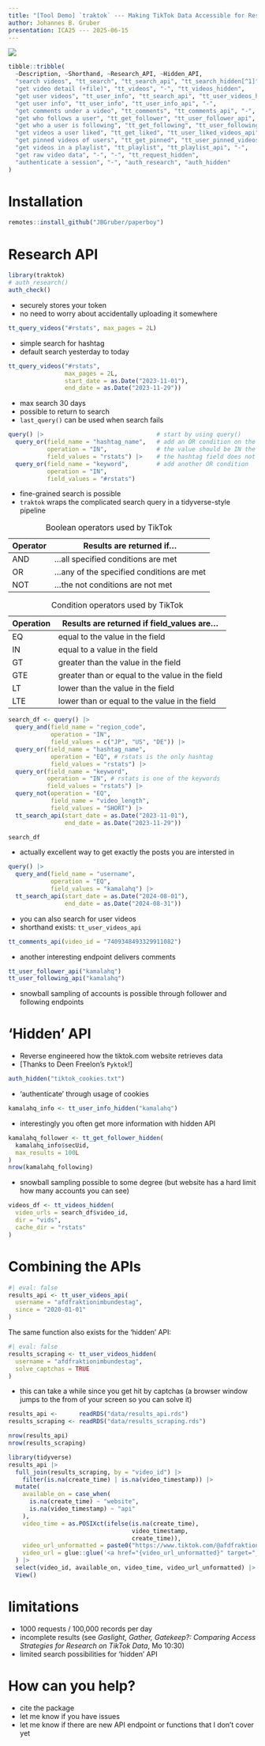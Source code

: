 ```yaml
---
title: "[Tool Demo] `traktok` --- Making TikTok Data Accessible for Research"
author: Johannes B. Gruber
presentation: ICA25 --- 2025-06-15
---
```


![](traktok_logo.svg)

```r
tibble::tribble(
  ~Description, ~Shorthand, ~Research_API, ~Hidden_API,
  "search videos", "tt_search", "tt_search_api", "tt_search_hidden[^1]",
  "get video detail (+file)", "tt_videos", "-", "tt_videos_hidden",
  "get user videos", "tt_user_info", "tt_search_api", "tt_user_videos_hidden",
  "get user info", "tt_user_info", "tt_user_info_api", "-",
  "get comments under a video", "tt_comments", "tt_comments_api", "-",
  "get who follows a user", "tt_get_follower", "tt_user_follower_api", "tt_get_follower_hidden",
  "get who a user is following", "tt_get_following", "tt_user_following_api", "tt_get_following_hidden",
  "get videos a user liked", "tt_get_liked", "tt_user_liked_videos_api", "-",
  "get pinned videos of users", "tt_get_pinned", "tt_user_pinned_videos_api", "-",
  "get videos in a playlist", "tt_playlist", "tt_playlist_api", "-",
  "get raw video data", "-", "-", "tt_request_hidden",
  "authenticate a session", "-", "auth_research", "auth_hidden"
)
```


# Installation

```r
remotes::install_github("JBGruber/paperboy")
```

# Research API

```r
library(traktok)
# auth_research()
auth_check()
```

- securely stores your token
- no need to worry about accidentally uploading it somewhere


```r
tt_query_videos("#rstats", max_pages = 2L)
```

- simple search for hashtag
- default search yesterday to today


```r
tt_query_videos("#rstats",
                max_pages = 2L,
                start_date = as.Date("2023-11-01"),
                end_date = as.Date("2023-11-29"))
```

- max search 30 days
- possible to return to search
- `last_query()` can be used when search fails


```r
query() |>                                # start by using query()
  query_or(field_name = "hashtag_name",   # add an OR condition on the hashtag field
           operation = "IN",              # the value should be IN the list of hashtags
           field_values = "rstats") |>    # the hashtag field does not accept the #-symbol
  query_or(field_name = "keyword",        # add another OR condition
           operation = "IN",
           field_values = "#rstats")
```

- fine-grained search is possible
- `traktok` wraps the complicated search query in a tidyverse-style pipeline


| Operator | Results are returned if...                 |
| -------- | ------------------------------------------ |
| AND      | ...all specified conditions are met        |
| OR       | ...any of the specified conditions are met |
| NOT      | ...the not conditions are not met          |

: Boolean operators used by TikTok 


| Operation | Results are returned if field_values are...     |
| --------- | ----------------------------------------------- |
| EQ        | equal to the value in the field                 |
| IN        | equal to a value in the field                   |
| GT        | greater than the value in the field             |
| GTE       | greater than or equal to the value in the field |
| LT        | lower than the value in the field               |
| LTE       | lower than or equal to the value in the field   |

: Condition operators used by TikTok


```r
search_df <- query() |>
  query_and(field_name = "region_code",
            operation = "IN",
            field_values = c("JP", "US", "DE")) |>
  query_or(field_name = "hashtag_name",
            operation = "EQ", # rstats is the only hashtag
            field_values = "rstats") |>
  query_or(field_name = "keyword",
           operation = "IN", # rstats is one of the keywords
           field_values = "rstats") |>
  query_not(operation = "EQ",
            field_name = "video_length",
            field_values = "SHORT") |>
  tt_search_api(start_date = as.Date("2023-11-01"),
                end_date = as.Date("2023-11-29"))

search_df
```

- actually excellent way to get exactly the posts you are intersted in


```r
query() |>
  query_and(field_name = "username",
            operation = "EQ",
            field_values = "kamalahq") |>
  tt_search_api(start_date = as.Date("2024-08-01"),
                end_date = as.Date("2024-08-31"))
```

- you can also search for user videos
- shorthand exists: `tt_user_videos_api`


```r
tt_comments_api(video_id = "7409348493329911082")
```

- another interesting endpoint delivers comments

```r
tt_user_follower_api("kamalahq")
tt_user_following_api("kamalahq")
```

- snowball sampling of accounts is possible through follower and following endpoints

# 'Hidden' API

- Reverse engineered how the tiktok.com website retrieves data
- [Thanks to Deen Freelon's `Pyktok`!]

```r
auth_hidden("tiktok_cookies.txt")
```

- 'authenticate' through usage of cookies

```r
kamalahq_info <- tt_user_info_hidden("kamalahq")
```

- interestingly you often get more information with hidden API

```r
kamalahq_follower <- tt_get_follower_hidden(
  kamalahq_info$secUid,
  max_results = 100L
)
nrow(kamalahq_following)
```

- snowball sampling possible to some degree (but website has a hard limit how many accounts you can see)

```r
videos_df <- tt_videos_hidden(
  video_urls = search_df$video_id, 
  dir = "vids",
  cache_dir = "rstats"
)
```

# Combining the APIs

```r
#| eval: false
results_api <- tt_user_videos_api(
  username = "afdfraktionimbundestag",
  since = "2020-01-01"
)
```

The same function also exists for the 'hidden' API:

```r
#| eval: false
results_scraping <- tt_user_videos_hidden(
  username = "afdfraktionimbundestag", 
  solve_captchas = TRUE
)
```

- this can take a while since you get hit by captchas (a browser window jumps to the from of your screen so you can solve it)

```r
results_api <-      readRDS("data/results_api.rds")
results_scraping <- readRDS("data/results_scraping.rds")
```


```r
nrow(results_api)
nrow(results_scraping)
```


```r
library(tidyverse)
results_api |> 
  full_join(results_scraping, by = "video_id") |> 
    filter(is.na(create_time) | is.na(video_timestamp)) |>
  mutate(
    available_on = case_when(
      is.na(create_time) ~ "website",
      is.na(video_timestamp) ~ "api"
    ),
    video_time = as.POSIXct(ifelse(is.na(create_time), 
                                   video_timestamp, 
                                   create_time)),
    video_url_unformatted = paste0("https://www.tiktok.com/@afdfraktionimbundestag/video/", video_id),
    video_url = glue::glue('<a href="{video_url_unformatted}" target="_blank">Link</a>')
  ) |> 
  select(video_id, available_on, video_time, video_url_unformatted) |> 
  View()
```

# limitations

- 1000 requests / 100,000 records per day 
- incomplete results (see *Gaslight, Gather, Gatekeep?:  Comparing Access Strategies for Research on TikTok Data*, Mo 10:30)
- limited search possibilities for 'hidden' API

# How can you help?

- cite the package
- let me know if you have issues
- let me know if there are new API endpoint or functions that I don't cover yet
